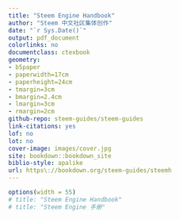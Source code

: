 ```yaml
---
title: "Steem Engine Handbook"
author: "Steem 中文社区集体创作"
date: "`r Sys.Date()`"
output: pdf_document
colorlinks: no
documentclass: ctexbook
geometry:
- b5paper
- paperwidth=17cm
- paperheight=24cm
- tmargin=3cm
- bmargin=2.4cm
- lmargin=3cm
- rmargin=2cm
github-repo: steem-guides/steem-guides
link-citations: yes
lof: no
lot: no
cover-image: images/cover.jpg
site: bookdown::bookdown_site
biblio-style: apalike
url: https\://bookdown.org/steem-guides/steemh
---
```


```r
options(width = 55)
# title: "Steem Engine Handbook"
# title: "Steem Engine 手册"
```
